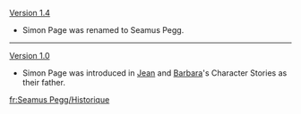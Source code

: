 {{Change History/Header}}
[[Version 1.4]]
*Simon Page was renamed to Seamus Pegg.
----
[[Version 1.0]]
*Simon Page was introduced in [[Jean]] and [[Barbara]]'s Character Stories as their father.
<noinclude>
[[fr:Seamus Pegg/Historique]]
</noinclude>